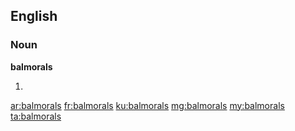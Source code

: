 ==English==

===Noun===
'''balmorals'''

# {{plural of|balmoral}}

[[ar:balmorals]]
[[fr:balmorals]]
[[ku:balmorals]]
[[mg:balmorals]]
[[my:balmorals]]
[[ta:balmorals]]
